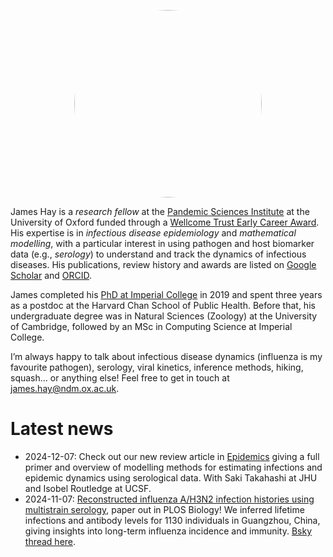 ![](assets/images/headshot2.JPG){style="border-radius: 50%; width: 300px; height: 300px; object-fit: cover; display: block; margin: 0 auto;"}

James Hay is a _research fellow_ at the [Pandemic Sciences Institute](https://www.psi.ox.ac.uk/) at the University of Oxford funded through a [Wellcome Trust Early Career Award](https://wellcome.org/grant-funding/people-and-projects/grants-awarded/developing-next-generation-epidemiological). His expertise is in _infectious disease epidemiology_ and _mathematical modelling_, with a particular interest in using pathogen and host biomarker data (e.g., _serology_) to understand and track the dynamics of infectious diseases. His publications, review history and awards are listed on [Google Scholar](https://scholar.google.com/citations?user=QroZi-IAAAAJ&hl=en) and [ORCID](https://orcid.org/0000-0002-1998-1844).

James completed his [PhD at Imperial College](https://spiral.imperial.ac.uk/entities/publication/9a9c5ecb-3add-42ed-9c76-682d5c9e8727) in 2019 and spent three years as a postdoc at the Harvard Chan School of Public Health. Before that, his undergraduate degree was in Natural Sciences (Zoology) at the University of Cambridge, followed by an MSc in Computing Science at Imperial College.

I'm always happy to talk about infectious disease dynamics (influenza is my favourite pathogen), serology, viral kinetics, inference methods, hiking, squash... or anything else! Feel free to get in touch at [james.hay@ndm.ox.ac.uk](mailto:james.hay@ndm.ox.ac.uk).

# Latest news
- 2024-12-07: Check out our new review article in [Epidemics](https://www.sciencedirect.com/science/article/pii/S1755436524000677) giving a full primer and overview of modelling methods for estimating infections and epidemic dynamics using serological data. With Saki Takahashi at JHU and Isobel Routledge at UCSF.
- 2024-11-07: [Reconstructed influenza A/H3N2 infection histories using multistrain serology](https://journals.plos.org/plosbiology/article?id=10.1371/journal.pbio.3002864), paper out in PLOS Biology! We inferred lifetime infections and antibody levels for 1130 individuals in Guangzhou, China, giving insights into long-term influenza incidence and immunity. [Bsky thread here](https://bsky.app/profile/jameshay.bsky.social/post/3lagirwrm5m2g).
